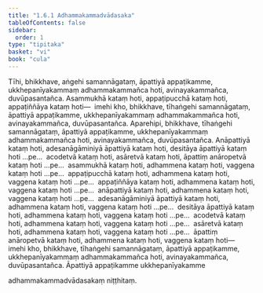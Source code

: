 ```yaml
---
title: "1.6.1 Adhammakammadvādasaka"
tableOfContents: false
sidebar:
  order: 1
type: "tipitaka"
basket: "vi"
book: "cula"
---
```



<DynamicBreadcrumb />

<Division number="57" book="cula" bookNo="4" page="60">

<Paragraph number="267" book="cula">
Tīhi, bhikkhave, aṅgehi samannāgataṃ, āpattiyā appaṭikamme, ukkhepanīyakammaṃ adhammakammañca hoti, avinayakammañca, duvūpasantañca. Asammukhā kataṃ hoti, appaṭipucchā kataṃ hoti, appaṭiññāya kataṃ hoti—  imehi kho, bhikkhave, tīhaṅgehi samannāgataṃ, āpattiyā appaṭikamme, ukkhepanīyakammaṃ adhammakammañca hoti, avinayakammañca, duvūpasantañca.
</Paragraph>

<Paragraph number="268" book="cula">
Aparehipi, bhikkhave, tīhaṅgehi samannāgataṃ, āpattiyā appaṭikamme, ukkhepanīyakammaṃ adhammakammañca hoti, avinayakammañca, duvūpasantañca. Anāpattiyā kataṃ hoti, adesanāgāminiyā āpattiyā kataṃ hoti, desitāya āpattiyā kataṃ hoti …pe…  acodetvā kataṃ hoti, asāretvā kataṃ hoti, āpattiṃ anāropetvā kataṃ hoti …pe…  asammukhā kataṃ hoti, adhammena kataṃ hoti, vaggena kataṃ hoti …pe…  appaṭipucchā kataṃ hoti, adhammena kataṃ hoti, vaggena kataṃ hoti …pe…  appaṭiññāya kataṃ hoti, adhammena kataṃ hoti, vaggena kataṃ hoti …pe…  anāpattiyā kataṃ hoti, adhammena kataṃ hoti, vaggena kataṃ hoti …pe…  adesanāgāminiyā āpattiyā kataṃ hoti, adhammena kataṃ hoti, vaggena kataṃ hoti …pe…  desitāya āpattiyā kataṃ hoti, adhammena kataṃ hoti, vaggena kataṃ hoti …pe…  acodetvā kataṃ hoti, adhammena kataṃ hoti, vaggena kataṃ hoti …pe…  asāretvā kataṃ hoti, adhammena kataṃ hoti, vaggena kataṃ hoti …pe…  āpattiṃ anāropetvā kataṃ hoti, adhammena kataṃ hoti, vaggena kataṃ hoti—  imehi kho, bhikkhave, tīhaṅgehi samannāgataṃ, āpattiyā appaṭikamme, ukkhepanīyakammaṃ adhammakammañca hoti, avinayakammañca, duvūpasantañca.

</Paragraph>
</Division>

<Paragraph number="269" type="center" book="cula">
Āpattiyā appaṭikamme ukkhepanīyakamme

  
adhammakammadvādasakaṃ niṭṭhitaṃ.
</Paragraph>